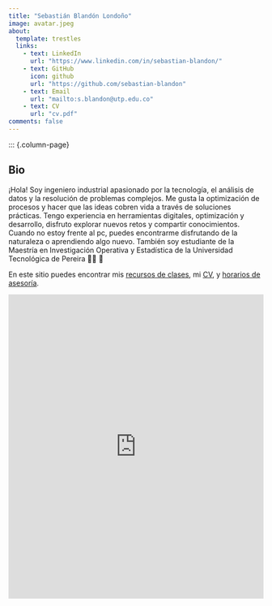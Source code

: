 ```yaml
---
title: "Sebastián Blandón Londoño"
image: avatar.jpeg
about:
  template: trestles
  links:
    - text: LinkedIn
      url: "https://www.linkedin.com/in/sebastian-blandon/"
    - text: GitHub
      icon: github
      url: "https://github.com/sebastian-blandon"
    - text: Email
      url: "mailto:s.blandon@utp.edu.co"
    - text: CV
      url: "cv.pdf"
comments: false
---
```

::: {.column-page}

## Bio

¡Hola! Soy ingeniero industrial apasionado por la tecnología, el análisis de datos y la resolución de problemas complejos. Me gusta la optimización de procesos y hacer que las ideas cobren vida a través de soluciones prácticas. Tengo experiencia en herramientas digitales, optimización y desarrollo, disfruto explorar nuevos retos y compartir conocimientos. Cuando no estoy frente al pc, puedes encontrarme disfrutando de la naturaleza o aprendiendo algo nuevo. También soy estudiante de la Maestría en Investigación Operativa y Estadística de la Universidad Tecnológica de Pereira 👨‍💻 🚀

En este sitio puedes encontrar mis [recursos de clases](papers), mi  [CV](cv.pdf), y [horarios de asesoría](blog.html).

<p></p>

<!-- Google Calendar Appointment Scheduling begin -->
<iframe src="https://calendar.google.com/calendar/appointments/schedules/AcZssZ05GCL3Kt1OxM7ntseYftln6NdQzvnsvZZqmKB7C5wSA27Gy__P_lLL767D9U4-DnIwyEMRYRyi?gv=true" style="border: 0" width="100%" height="600" frameborder="0"></iframe>
<!-- end Google Calendar Appointment Scheduling -->
